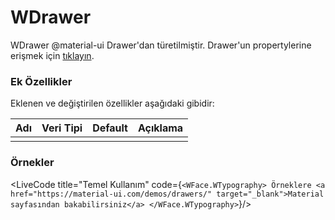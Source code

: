 

# WDrawer

WDrawer @material-ui Drawer'dan türetilmiştir.
Drawer'un propertylerine erişmek için [tıklayın](https://material-ui.com/api/drawer/).

### Ek Özellikler

Eklenen ve değiştirilen özellikler aşağıdaki gibidir:

| Adı                 | Veri Tipi                                                     | Default | Açıklama                                        |
|:--------------------|:--------------------------------------------------------------|:--------|:------------------------------------------------|
|                     |                                                               |         |                                                 |


### Örnekler

<LiveCode title="Temel Kullanım" code={`
<WFace.WTypography>
  Örneklere <a href="https://material-ui.com/demos/drawers/" target="_blank">Material sayfasından bakabilirsiniz</a>
</WFace.WTypography>
`}/>